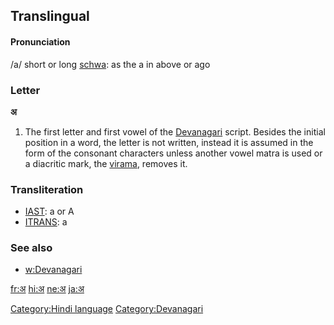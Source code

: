 ==Translingual==

====Pronunciation====
/a/ short or long [[schwa]]: as the a in above or ago

===Letter===
'''अ'''

# The first letter and first vowel of the [[Devanagari]] script.  Besides the initial position in a word, the letter is not written, instead it is assumed in the form of the consonant characters unless another vowel matra is used or a diacritic mark, the [[virama]], removes it.

===Transliteration===
*[[w:IAST|IAST]]: a or A
*[[w:ITRANS|ITRANS]]: a

===See also===
* [[w:Devanagari]]

[[Category:Hindi language]]
[[Category:Devanagari]] 

[[fr:अ]]
[[hi:अ]]
[[ne:अ]]
[[ja:अ]]